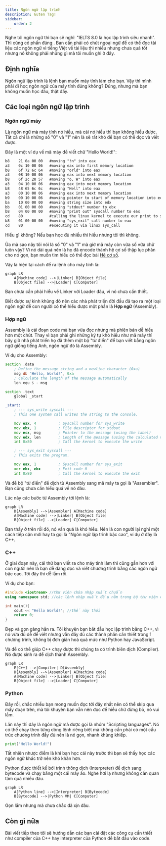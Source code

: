 ```yaml
---
title: Ngôn ngữ lập trình
description: Guten Tag!
sidebar:
    order: 2
---
```



Nghe tới ngôn ngữ thì bạn sẽ nghĩ: "IELTS 8.0 là học lập trình siêu nhanh". Thì cũng có phần đúng . Bạn cần phải có chút ngoại ngữ để có thể đọc tài liệu các ngôn ngữ vì tiếng Việt về tài liệu thì nhiều nhưng chưa quá tốt nhưng nó không phải những gì mà tôi muốn ghi ở đây.


## Định nghĩa

<Card title="Ngôn ngữ lập trình" icon="seti:css">
    Ngôn ngữ lập trình là lệnh bạn muốn máy tính làm cho bạn.
</Card>
Vậy thì mình phải đi học ngôn ngữ của máy tính đúng không? Đúng, nhưng mà bạn không muốn học đâu, thật đấy.

## Các loại ngôn ngữ lập trình
### Ngôn ngữ máy
Là ngôn ngữ mà máy tính nó hiểu, mà cái nó hiểu thì bạn không hiểu được. Tất cả chỉ là những số "0" và "1" nên là sẽ rất khó để bạn có thể đọc và viết được.

Đây là một ví dụ về mã máy để viết chữ "Hello World!":

```md title="HW.o"
b8    21 0a 00 00   #moving "!n" into eax
a3    0c 10 00 06   #moving eax into first memory location
b8    6f 72 6c 64   #moving "orld" into eax
a3    08 10 00 06   #moving eax into next memory location
b8    6f 2c 20 57   #moving "o, W" into eax
a3    04 10 00 06   #moving eax into next memory location
b8    48 65 6c 6c   #moving "Hell" into eax
a3    00 10 00 06   #moving eax into next memory location
b9    00 10 00 06   #moving pointer to start of memory location into ecx
ba    10 00 00 00   #moving string size into edx
bb    01 00 00 00   #moving "stdout" number to ebx
b8    04 00 00 00   #moving "print out" syscall number to eax
cd    80            #calling the linux kernel to execute our print to stdout
b8    01 00 00 00   #moving "sys_exit" call number to eax
cd    80            #executing it via linux sys_call
```

Hiểu gì không? Nếu bạn học đủ nhiều thì hiểu nhưng tôi thì không.

Ủa mà sao nãy tôi nói là số "0" và "1" mà giờ mã máy còn vừa số vừa chữ luôn vậy? Vì nó dài quá nên là họ đã encode thành hệ cơ số thập lục phân cho nó gọn, bạn muốn tìm hiểu có thể đọc bài [Hệ cơ số](/nmlt/base).

Vậy là hiện tại cách để ra lệnh cho máy tính là:

```mermaid
graph LR
    A[Machine code] -->|Linker| B[Object file]
    B[Object file] -->|Loader| C[Computer]
```
Bạn chưa cần phải hiểu về Linker với Loader đâu, vì nó chưa cần thiết.

Biết được sự kinh khủng đó nên các nhà phát triển đời đầu đã tạo ra một loại ngôn ngữ để con người có thể hiểu được một phần là **Hợp ngữ** (Assembly).


### Hợp ngữ 
Assembly là cái đoạn code mà bạn vừa đọc nhưng mà phiên bản dễ hiểu hơn một chút. Thay vì bạn phải ghi những ký tự khó hiểu như mã máy thì bây giờ nhà phát triển họ đã thêm một bộ "từ điển" để bạn viết bằng ngôn ngữ giống tiếng Anh, ngôn ngữ đó là Assembly.

Ví dụ cho Assembly:

```asm title="HW.asm"
section .data
    ; Define the message string and a newline character (0xa)
    msg db 'Hello, World!', 0xa
    ; Calculate the length of the message automatically
    len equ $ - msg

section .text
    global _start

_start:
    ; --- sys_write syscall ---
    ; This one system call writes the string to the console.

    mov eax, 4          ; Syscall number for sys_write
    mov ebx, 1          ; File descriptor for stdout
    mov ecx, msg        ; Pointer to the message (using the label)
    mov edx, len        ; Length of the message (using the calculated value)
    int 0x80            ; Call the kernel to execute the write

    ; --- sys_exit syscall ---
    ; This exits the program.

    mov eax, 1          ; Syscall number for sys_exit
    xor ebx, ebx        ; Exit code 0 
    int 0x80            ; Call the kernel to execute the exit
```

Và để bộ "từ điển" để dịch từ Assembly sang mã máy ta gọi là "Assembler". Bạn cũng chưa cần hiểu quá về nó đâu.

Lúc này các bước từ Assembly tới lệnh là:

```mermaid
graph LR
    D[Assembly] -->|Assembler| A[Machine code]
    A[Machine code] -->|Linker| B[Object file]
    B[Object file] -->|Loader| C[Computer]
```
Bạn thấy ở trên rồi đó, nó vấn quá là khó hiểu. Nên là con người lại nghĩ một cách tiếp cận mới hay ta gọi là "Ngôn ngữ lập trình bậc cao", ví dụ ở đây là C++.

### C++

Ở giai đoạn này, cái thứ bạn viết ra cho máy tính làm thì cũng gần hơn với con người nên là bạn dễ dàng đọc và viết chương trình bằng các ngôn ngữ bậc cao. Tới đây thì dễ lắm rồi.

Ví dụ cho bạn:

```cpp wrap title="HW.cpp"
#include <iostream> //thư viện chứa nhập xuất chuẩn
using namespace std; //các lệnh nhập xuất đều nằm trong bộ thư viện chuẩn (standard library)

int main(){
    cout << "Hello World!"; //thế này thôi
    return 0;
}
```

Đẹp và gọn gàng hẳn ra. Tôi khuyên bạn bắt đầu học lập trình bằng C++, vì nó vừa đủ dễ để viết nhưng vẫn đầy đủ các thành phần cần thiết trong 1 chương trình, không bị đơn giản hoá quá mức như Python hay JavaScript.

Và để có thể giúp C++ chạy được thì chúng ta có trình biên dịch (Compiler). Nó được sinh ra để dịch thành Assembly.

```mermaid
graph LR
    E[C++] -->|Compiler| D[Assembly]
    D[Assembly] -->|Assembler| A[Machine code]
    A[Machine code] -->|Linker| B[Object file]
    B[Object file] -->|Loader| C[Computer]
```

### Python
Đây rồi, chắc nhiều bạn mong muốn đọc tới đây nhất nên có thể skip qua mấy đoạn trên, mà tôi khuyên bạn vẫn nên đọc để hiểu chứ đừng bỏ, nó vui lắm.

Lần này thì đây là ngôn ngữ mà được gọi là nhóm "Scripting languages". Nó có thể chạy theo từng dòng lệnh riêng biệt mà không cần phải có một cấu trúc chương trình đầy đủ nên là nó gọn, nhanh khủng khiếp.

```python title="HW.py"
print("Hello World!")
```

Tất nhiên nhược điểm là khi bạn học cái này trước thì bạn sẽ thấy học các ngôn ngữ khác trở nên khó khăn hơn.

Python được thiết kế bởi trình thông dịch (Interpreter) để dịch sang bytecode và chạy bằng một cái máy ảo. Nghe hơi lạ nhưng không cần quan tâm quá nhiều đâu.

```mermaid
graph LR
    A[Python line] -->|Interpreter| B[Bytecode]
    B[Bytecode] -->|Python VM| C[Computer]
```

Gọn lắm nhưng mà chưa chắc đã xịn đâu.

## Còn gì nữa
Bài viết tiếp theo tôi sẽ hướng dẫn các bạn cài đặt các công cụ cần thiết như compiler của C++ hay interpreter của Python để bắt đầu vào code.